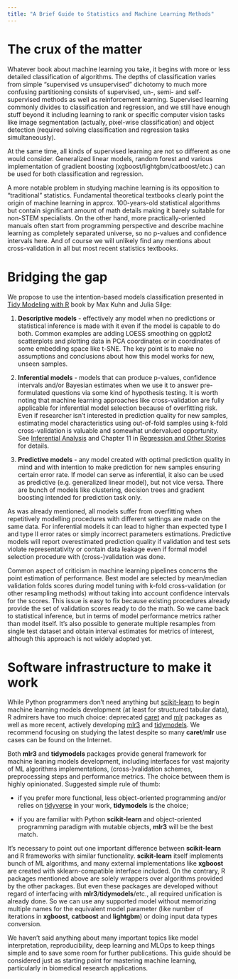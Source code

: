 ```yaml
---
title: "A Brief Guide to Statistics and Machine Learning Methods"
---
```


# The crux of the matter

Whatever book about machine learning you take, it begins with more or less detailed classification of algorithms. The depths of classification varies from simple "supervised vs unsupervised" dichotomy to much more confusing partitioning consists of supervised, un-, semi- and self-supervised methods as well as reinforcement learning. Supervised learning commonly divides to classification and regression, and we still have enough stuff beyond it including learning to rank or specific computer vision tasks like image segmentation (actually, pixel-wise classification) and object detection (required solving classification and regression tasks simultaneously).

At the same time, all kinds of supervised learning are not so different as one would consider. Generalized linear models, random forest and various implementation of gradient boosting (xgboost/lightgbm/catboost/etc.) can be used for both classification and regression.

A more notable problem in studying machine learning is its opposition to "traditional" statistics. Fundamental theoretical textbooks clearly point the origin of machine learning in approx. 100-years-old statistical algorithms but contain significant amount of math details making it barely suitable for non-STEM specialists. On the other hand, more practically-oriented manuals often start from programming perspective and describe machine learning as completely separated universe, so no p-values and confidence intervals here. And of course we will unlikely find any mentions about cross-validation in all but most recent statistics textbooks.

# Bridging the gap

We propose to use the intention-based models classification presented in  [Tidy Modeling with R](https://www.tmwr.org/) book by Max Kuhn and Julia Silge:

1.  **Descriptive models** - effectively any model when no predictions or statistical inference is made with it even if the model is capable to do both. Common examples are adding LOESS smoothing on ggplot2 scatterplots and plotting data in PCA coordinates or in coordinates of some embedding space like t-SNE. The key point is to make no assumptions and conclusions about how this model works for new, unseen samples.

2.  **Inferential models** - models that can produce p-values, confidence intervals and/or Bayesian estimates when we use it to answer pre-formulated questions via some kind of hypothesis testing. It is worth noting that machine learning approaches like cross-validation are fully applicable for inferential model selection because of overfitting risk. Even if researcher isn't interested in prediction quality for new samples, estimating model characteristics using out-of-fold samples using k-fold cross-validation is valuable and somewhat undervalued opportunity. See [Inferential Analysis](https://www.tmwr.org/inferential#inferential) and Chapter 11 in [Regression and Other Stories](https://avehtari.github.io/ROS-Examples/) for details.

3. **Predictive models** - any model created with optimal prediction quality in mind and with intention to make prediction for new samples ensuring certain error rate. If model can serve as inferential, it also can be used as predictive (e.g. generalized linear model), but not vice versa. There are bunch of models like clustering, decision trees and gradient boosting intended for prediction task only.

As was already mentioned, all models suffer from overfitting when repetitively modelling procedures with different settings are made on the same data. For inferential models it can lead to higher than expected type I and type II error rates or simply incorrect parameters estimations. Predictive models will report overestimated prediction quality if validation and test sets violate representativity or contain data leakage even if formal model selection procedure with (cross-)validation was done.

Сommon aspect of criticism in machine learning pipelines concerns the point estimation of performance. Best model are selected by mean/median validation folds scores during model tuning with k-fold cross-validation (or other resampling methods) without taking into account confidence intervals for the scores. This issue is easy to fix because existing procedures already provide the set of validation scores ready to do the math. So we came back to statistical inference, but in terms of model performance metrics rather than model itself. It's also possible to generate multiple resamples from single test dataset and obtain interval estimates for metrics of interest, although this approach is not widely adopted yet.

# Software infrastructure to make it work

While Python programmers don't need anything but [scikit-learn](https://scikit-learn.org/stable/) to begin machine learning models development (at least for structured tabular data), R admirers have too much choice: deprecated [caret](https://github.com/topepo/caret) and [mlr](https://github.com/mlr-org/mlr) packages as well as more recent, actively developing [mlr3](https://mlr3.mlr-org.com/) and [tidymodels](https://www.tidymodels.org/). We recommend focusing on studying the latest despite so many **caret**/**mlr** use cases can be found on the Internet. 

Both **mlr3** and **tidymodels** packages provide general framework for machine leaning models development, including interfaces for vast majority of ML algorithms implementations, (cross-)validation schemes, preprocessing steps and performance metrics. The choice between them is highly opinionated. Suggested simple rule of thumb:

* if you prefer more functional, less object-oriented programming and/or relies on [tidyverse](https://www.tidyverse.org/) in your work, **tidymodels** is the choice;

* if you are familiar with Python **scikit-learn** and object-oriented programming paradigm with mutable objects, **mlr3** will be the best match.

It's necessary to point out one important difference between **scikit-learn** and R frameworks with similar functionality. **scikit-learn** itself implements bunch of ML algorithms, and many external implementations like **xgboost** are created with sklearn-compatible interface included. On the contrary, R packages mentioned above are solely wrappers over algorithms provided by the other packages. But even these packages are developed without regard of interfacing with **mlr3**/**tidymodels**/etc., all required unification is already done. So we can use any supported model without memorizing multiple names for the equivalent model parameter (like number of iterations in **xgboost**, **catboost** and **lightgbm**) or doing input data types conversion.

We haven't said anything about many important topics like model interpretation, reproducibility, deep learning and MLOps to keep things simple and to save some room for further publications. This guide should be considered just as starting point for mastering machine learning, particularly in biomedical research applications.